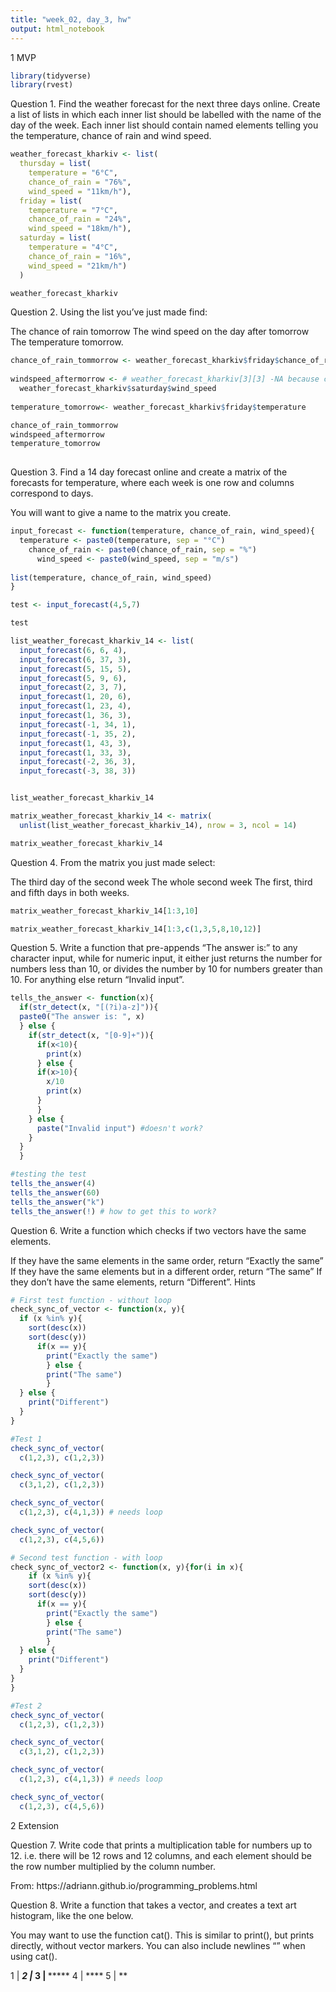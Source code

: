 ```yaml
---
title: "week_02, day_3, hw"
output: html_notebook
---
```


1 MVP

```r
library(tidyverse)
library(rvest)
```


####################
Question 1.
Find the weather forecast for the next three days online. Create a list of lists in which each inner list should be labelled with the name of the day of the week. Each inner list should contain named elements telling you the temperature, chance of rain and wind speed.



```r
weather_forecast_kharkiv <- list(
  thursday = list(
    temperature = "6°C",
    chance_of_rain = "76%",
    wind_speed = "11km/h"),
  friday = list(
    temperature = "7°C",
    chance_of_rain = "24%",
    wind_speed = "18km/h"),
  saturday = list(
    temperature = "4°C",
    chance_of_rain = "16%",
    wind_speed = "21km/h")
  )

weather_forecast_kharkiv
```

####################
Question 2.
Using the list you’ve just made find:

The chance of rain tomorrow
The wind speed on the day after tomorrow
The temperature tomorrow.

```r
chance_of_rain_tommorrow <- weather_forecast_kharkiv$friday$chance_of_rain
  
windspeed_aftermorrow <- # weather_forecast_kharkiv[3][3] -NA because chr?
  weather_forecast_kharkiv$saturday$wind_speed
  
temperature_tomorrow<- weather_forecast_kharkiv$friday$temperature

chance_of_rain_tommorrow
windspeed_aftermorrow
temperature_tomorrow
  
```


####################
Question 3.
Find a 14 day forecast online and create a matrix of the forecasts for temperature, where each week is one row and columns correspond to days.

You will want to give a name to the matrix you create.

```r
input_forecast <- function(temperature, chance_of_rain, wind_speed){
  temperature <- paste0(temperature, sep = "°C")
    chance_of_rain <- paste0(chance_of_rain, sep = "%")
      wind_speed <- paste0(wind_speed, sep = "m/s")
      
list(temperature, chance_of_rain, wind_speed)
}

```

```r
test <- input_forecast(4,5,7)

test
```

```r
list_weather_forecast_kharkiv_14 <- list(
  input_forecast(6, 6, 4),
  input_forecast(6, 37, 3),
  input_forecast(5, 15, 5),
  input_forecast(5, 9, 6),
  input_forecast(2, 3, 7),
  input_forecast(1, 20, 6),
  input_forecast(1, 23, 4),
  input_forecast(1, 36, 3),
  input_forecast(-1, 34, 1),
  input_forecast(-1, 35, 2),
  input_forecast(1, 43, 3),
  input_forecast(1, 33, 3),
  input_forecast(-2, 36, 3),
  input_forecast(-3, 38, 3))


list_weather_forecast_kharkiv_14
```


```r
matrix_weather_forecast_kharkiv_14 <- matrix(
  unlist(list_weather_forecast_kharkiv_14), nrow = 3, ncol = 14)

matrix_weather_forecast_kharkiv_14
```



####################
Question 4.
From the matrix you just made select:

The third day of the second week
The whole second week
The first, third and fifth days in both weeks.

```r
matrix_weather_forecast_kharkiv_14[1:3,10]

matrix_weather_forecast_kharkiv_14[1:3,c(1,3,5,8,10,12)]

```




####################
Question 5.
Write a function that pre-appends “The answer is:” to any character input, while for numeric input, it either just returns the number for numbers less than 10, or divides the number by 10 for numbers greater than 10. For anything else return “Invalid input”.

```r
tells_the_answer <- function(x){
  if(str_detect(x, "[(?i)a-z]")){
  paste0("The answer is: ", x)
  } else {
    if(str_detect(x, "[0-9]+")){
      if(x<10){
        print(x)
      } else {
      if(x>10){
        x/10
        print(x)
      }
      }
    } else {
      paste("Invalid input") #doesn't work?
    }
  }
  }

```

```r
#testing the test
tells_the_answer(4)
tells_the_answer(60)
tells_the_answer("k")
tells_the_answer(!) # how to get this to work?
```




####################
Question 6.
Write a function which checks if two vectors have the same elements.

If they have the same elements in the same order, return “Exactly the same”
If they have the same elements but in a different order, return “The same”
If they don’t have the same elements, return “Different”.
Hints

```r
# First test function - without loop
check_sync_of_vector <- function(x, y){
  if (x %in% y){
    sort(desc(x))
    sort(desc(y))
      if(x == y){
        print("Exactly the same")
        } else {
        print("The same")
        }
  } else {
    print("Different")
  }
}

```


```r
#Test 1
check_sync_of_vector(
  c(1,2,3), c(1,2,3))

check_sync_of_vector(
  c(3,1,2), c(1,2,3))

check_sync_of_vector(
  c(1,2,3), c(4,1,3)) # needs loop

check_sync_of_vector(
  c(1,2,3), c(4,5,6))
```


```r
# Second test function - with loop
check_sync_of_vector2 <- function(x, y){for(i in x){
    if (x %in% y){
    sort(desc(x))
    sort(desc(y))
      if(x == y){
        print("Exactly the same")
        } else {
        print("The same")
        }
  } else {
    print("Different")
  }
}
}

```

```r
#Test 2
check_sync_of_vector(
  c(1,2,3), c(1,2,3))

check_sync_of_vector(
  c(3,1,2), c(1,2,3))

check_sync_of_vector(
  c(1,2,3), c(4,1,3)) # needs loop

check_sync_of_vector(
  c(1,2,3), c(4,5,6))
```


#####################################
2 Extension

####################
Question 7.
Write code that prints a multiplication table for numbers up to 12. i.e. there will be 12 rows and 12 columns, and each element should be the row number multiplied by the column number.

From: https://adriann.github.io/programming_problems.html





####################
Question 8.
Write a function that takes a vector, and creates a text art histogram, like the one below.

You may want to use the function cat(). This is similar to print(), but prints directly, without vector markers. You can also include newlines "\n" when using cat().

1 | ***
2 | *
3 | *******
4 | ****
5 | **
